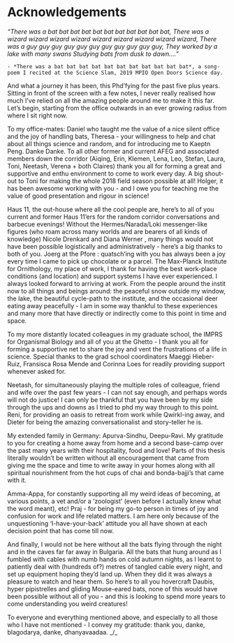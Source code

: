# Acknowledgements

*"There was a bat bat bat bat bat bat bat bat bat bat bat,
\newline
There was a wizard wizard wizard wizard wizard wizard wizard wizard wizard,
\newline 
There was a guy guy guy guy guy guy guy guy guy guy guy,
\newline
They worked by a lake with many swans
\newline
Studying bats from dusk to dawn...."*

	- *There was a bat bat bat bat bat bat bat bat bat bat bat*, a song-poem I recited at the Science Slam, 2019 MPIO Open Doors Science day.

And what a journey it has been, this Phd'fying for the past five plus years. Sitting in front of the screen with a few notes, I never really realised how much I've relied on all the amazing people around me to make it this far. Let's begin, starting from the office outwards in an ever growing radius from where I sit right now.

To my office-mates: Daniel who taught me the value of a nice silent office and the joy of handling bats, Theresa - your willingness to help and chat about all things science and random, and for introducing me to Kaeptn Peng. Danke Danke. To all other former and current AFEG and associated members down the corridor (Aiqing, Erin, Klemen, Lena, Leo, Stefan, Laura, Toni, Neetash, Verena + both Claires) thank you all for forming a great and supportive and enthu environment to come to work every day. A big shout-out to Toni for making the whole 2018 field season possible at all! Holger, it has been awesome working with you - and I owe you for teaching me the value of good presentation and rigour in science!

Haus 11, the out-house where all the cool people are, here's to all of you current and former Haus 11'ers for the random corridor conversations and barbecue evenings! Without the Hermes/Narada/Loki messenger-like figures (who roam across many worlds and are bearers of all kinds of knowledge) Nicole Drenkard and Diana Werner , many things would not have been possible logistically and administratively - here's a big thanks to both of you. Joerg at the Pfore : quatsch'ing with you has always been a joy every time I came to pick up chocolate or a parcel. The Max-Planck Institute for Ornithology, my place of work, I thank for having the best work-place conditions (and location) and support systems I have ever experienced. I always looked forward to arriving at work. From the people around the instit now to all things and beings around: the peaceful snow outside my window, the lake, the beautiful cycle-path to the institute, and the occasional deer eating away peacefully - I am in some way thankful to these experiences and many more that have directly or indirectly come to this point in time and space.

To my more distantly located colleagues in my graduate school, the IMPRS for Organismal Biology and all of you at the Ghetto - I thank you all for forming a supportive net to share the joy and vent the frustrations of a life in science. Special thanks to the grad school coordinators Maeggi Hieber-Ruiz, Fransisca Rosa Mende and Corinna Loes for readily providing support whenever asked for. 

Neetash, for simultaneously playing the multiple roles of colleague, friend and wife over the past few years - I can not say enough, and perhaps words will not do justice! I can only be thankful that you have been by my side through the ups and downs as I tried to phd my way through to this point. Reni, for providing an oasis to retreat from work while Qwirkl-ing away, and Dieter for being the amazing conversationalist and story-teller he is. 

My extended family in Germany: Apurva-Sindhu, Deepu-Ravi. My gratitude to you for creating a home away from home and a second base-camp over the past many years with their hospitality, food and love! Parts of this thesis literally wouldn't be written without all encouragement that came from giving me the space and time to write away in your homes along with all spiritual nourishment from the hot cups of chai and bonda-bajji's that came with it.

Amma-Appa, for constantly supporting all my weird ideas of becoming, at various points, a vet and/or a 'zoologist' (even before I actually knew what the word meant), etc! Praj - for being my go-to person in times of joy and confusion for work and life related matters. I am here only because of the unquestioning 'I-have-your-back' attitude you all have shown at each decision point that has come till now. 

And finally, I would not be here without all the bats flying through the night and in the caves far far away in Bulgaria. All the bats that hung around as I fumbled with cables with numb hands on cold autumn nights, as I learnt to patiently deal with (hundreds of?) metres of tangled cable every night, and set up equipment hoping they'd land up. When they did it was always a pleasure to watch and hear them. So here's to all you hovercraft Daubis, hyper pipistrelles and gliding Mouse-eared bats, none of this would have been possible without all of you - and this is looking to spend more years to come understanding you weird creatures! 

To everyone and everything mentioned above, and especially to all those who I have not mentioned - I convey my gratitude: thank you, danke, blagodarya, danke, dhanyavaadaa. _/\_ 
